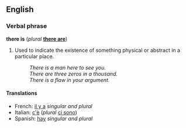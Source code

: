 ==English==
===Verbal phrase===
'''there is''' (''plural'' '''[[there are]]''')

#Used to indicate the existence of something physical or abstract in a particular place.
#:''There is a man here to see you.''
#:''There are three zeros in a thousand.''
#:''There is a flaw in your argument.''

====Translations====
<!--Please provide both the singular and plural forms here-->
*French: [[il y a]] ''singular and plural''
*Italian: [[c'è]] (''plural'' [[ci sono]])
*Spanish: [[hay#Spanish|hay]] ''singular and plural''